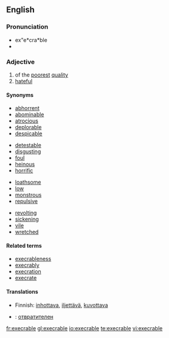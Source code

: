 ==English==

===Pronunciation===
*ex"e*cra*ble
*{{audio|Execrable-pronunciation-us.ogg|Audio pronunciation}}

===Adjective===
{{en-adj}}

# of the [[poor]]est [[quality]]
# [[hateful]]

====Synonyms====
{{top4}}
* [[abhorrent]]
* [[abominable]]
* [[atrocious]]
* [[deplorable]]
* [[despicable]]
{{mid4}}
* [[detestable]]
* [[disgusting]]
* [[foul]]
* [[heinous]]
* [[horrific]]
{{mid4}}
* [[loathsome]]
* [[low]]
* [[monstrous]]
* [[repulsive]]
{{mid4}}
* [[revolting]]
* [[sickening]]
* [[vile]]
* [[wretched]]
{{bottom}}

====Related terms====
* [[execrableness]]
* [[execrably]]
* [[execration]]
* [[execrate]]

====Translations====
{{trans-top|of the poorest quality}}
{{trans-mid}}
{{trans-bottom}}

{{trans-top|hateful}}
*Finnish: [[inhottava]], [[iljettävä]], [[kuvottava]]
{{trans-mid}}
{{trans-bottom}}

{{checktrans-top}}
*{{ttbc|Bulgarian}}: [[отвратителен]]
{{checktrans-bottom}}

[[fr:execrable]]
[[gl:execrable]]
[[io:execrable]]
[[te:execrable]]
[[vi:execrable]]